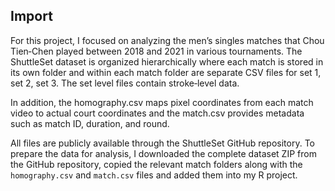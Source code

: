 ## Import

For this project, I focused on analyzing the men’s singles matches that Chou Tien‐Chen played between 2018 and 2021 in various tournaments. The ShuttleSet dataset is organized hierarchically where each match is stored in its own folder and within each match folder are separate CSV files for set 1, set 2, set 3. The set level files contain stroke‐level data. 

In addition, the homography.csv maps pixel coordinates from each match video to actual court coordinates and the match.csv provides metadata such as match ID, duration, and round.

All files are publicly available through the ShuttleSet GitHub repository. To prepare the data for analysis, I downloaded the complete dataset ZIP from the GitHub repository, copied the relevant match folders along with the `homography.csv` and `match.csv` files and added them into my R project.
